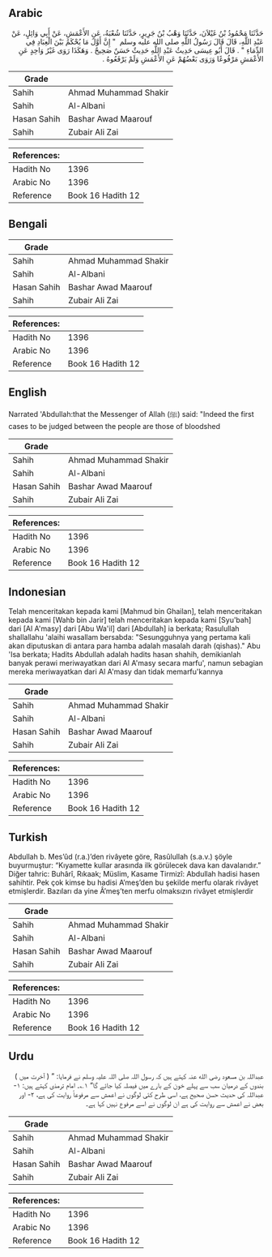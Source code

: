 ## Arabic


<div dir="rtl" lang="ar" style={{fontSize:'larger',backgroundColor:'#f8f9fa',padding:20}}>
حَدَّثَنَا مَحْمُودُ بْنُ غَيْلاَنَ، حَدَّثَنَا وَهْبُ بْنُ جَرِيرٍ، حَدَّثَنَا شُعْبَةُ، عَنِ الأَعْمَشِ، عَنْ أَبِي وَائِلٍ، عَنْ عَبْدِ اللَّهِ، قَالَ قَالَ رَسُولُ اللَّهِ صلى الله عليه وسلم ‏ "‏ إِنَّ أَوَّلَ مَا يُحْكَمُ بَيْنَ الْعِبَادِ فِي الدِّمَاءِ ‏"‏ ‏.‏ قَالَ أَبُو عِيسَى حَدِيثُ عَبْدِ اللَّهِ حَدِيثٌ حَسَنٌ صَحِيحٌ ‏.‏ وَهَكَذَا رَوَى غَيْرُ وَاحِدٍ عَنِ الأَعْمَشِ مَرْفُوعًا وَرَوَى بَعْضُهُمْ عَنِ الأَعْمَشِ وَلَمْ يَرْفَعُوهُ ‏.‏
</div>
<div style={{backgroundColor:'#f8f9fa',padding:20, marginBottom: 10}}><table> <thead> <tr> <th>Grade</th> <th></th> </tr> </thead> <tbody> <tr><td>Sahih</td><td>Ahmad Muhammad Shakir</td></tr><tr><td>Sahih</td><td>Al-Albani</td></tr><tr><td>Hasan Sahih</td><td>Bashar Awad Maarouf</td></tr><tr><td>Sahih</td><td>Zubair Ali Zai</td></tr></tbody></table><table> <thead> <tr> <th>References:</th> <th></th> </tr> </thead> <tbody><tr><td>Hadith No</td><td>1396</td></tr><tr><td>Arabic No</td><td>1396</td></tr><tr><td>Reference</td><td>Book 16 Hadith 12</td></tr></tbody></table></div>

## Bengali


<div dir="ltr" lang="bn" style={{fontSize:'larger',backgroundColor:'#f8f9fa',padding:20}}>

</div>
<div style={{backgroundColor:'#f8f9fa',padding:20, marginBottom: 10}}><table> <thead> <tr> <th>Grade</th> <th></th> </tr> </thead> <tbody> <tr><td>Sahih</td><td>Ahmad Muhammad Shakir</td></tr><tr><td>Sahih</td><td>Al-Albani</td></tr><tr><td>Hasan Sahih</td><td>Bashar Awad Maarouf</td></tr><tr><td>Sahih</td><td>Zubair Ali Zai</td></tr></tbody></table><table> <thead> <tr> <th>References:</th> <th></th> </tr> </thead> <tbody><tr><td>Hadith No</td><td>1396</td></tr><tr><td>Arabic No</td><td>1396</td></tr><tr><td>Reference</td><td>Book 16 Hadith 12</td></tr></tbody></table></div>

## English


<div dir="ltr" lang="en" style={{fontSize:'larger',backgroundColor:'#f8f9fa',padding:20}}>
Narrated 'Abdullah:that the Messenger of Allah (ﷺ) said: "Indeed the first cases to be judged between the people are those of bloodshed
</div>
<div style={{backgroundColor:'#f8f9fa',padding:20, marginBottom: 10}}><table> <thead> <tr> <th>Grade</th> <th></th> </tr> </thead> <tbody> <tr><td>Sahih</td><td>Ahmad Muhammad Shakir</td></tr><tr><td>Sahih</td><td>Al-Albani</td></tr><tr><td>Hasan Sahih</td><td>Bashar Awad Maarouf</td></tr><tr><td>Sahih</td><td>Zubair Ali Zai</td></tr></tbody></table><table> <thead> <tr> <th>References:</th> <th></th> </tr> </thead> <tbody><tr><td>Hadith No</td><td>1396</td></tr><tr><td>Arabic No</td><td>1396</td></tr><tr><td>Reference</td><td>Book 16 Hadith 12</td></tr></tbody></table></div>

## Indonesian


<div dir="ltr" lang="id" style={{fontSize:'larger',backgroundColor:'#f8f9fa',padding:20}}>
Telah menceritakan kepada kami [Mahmud bin Ghailan], telah menceritakan kepada kami [Wahb bin Jarir] telah menceritakan kepada kami [Syu'bah] dari [Al A'masy] dari [Abu Wa'il] dari [Abdullah] ia berkata; Rasulullah shallallahu 'alaihi wasallam bersabda: "Sesungguhnya yang pertama kali akan diputuskan di antara para hamba adalah masalah darah (qishas)." Abu 'Isa berkata; Hadits Abdullah adalah hadits hasan shahih, demikianlah banyak perawi meriwayatkan dari Al A'masy secara marfu', namun sebagian mereka meriwayatkan dari Al A'masy dan tidak memarfu'kannya
</div>
<div style={{backgroundColor:'#f8f9fa',padding:20, marginBottom: 10}}><table> <thead> <tr> <th>Grade</th> <th></th> </tr> </thead> <tbody> <tr><td>Sahih</td><td>Ahmad Muhammad Shakir</td></tr><tr><td>Sahih</td><td>Al-Albani</td></tr><tr><td>Hasan Sahih</td><td>Bashar Awad Maarouf</td></tr><tr><td>Sahih</td><td>Zubair Ali Zai</td></tr></tbody></table><table> <thead> <tr> <th>References:</th> <th></th> </tr> </thead> <tbody><tr><td>Hadith No</td><td>1396</td></tr><tr><td>Arabic No</td><td>1396</td></tr><tr><td>Reference</td><td>Book 16 Hadith 12</td></tr></tbody></table></div>

## Turkish


<div dir="ltr" lang="tr" style={{fontSize:'larger',backgroundColor:'#f8f9fa',padding:20}}>
Abdullah b. Mes’ûd (r.a.)’den rivâyete göre, Rasûlullah (s.a.v.) şöyle buyurmuştur: “Kıyamette kullar arasında ilk görülecek dava kan davalarıdır.” Diğer tahric: Buhârî, Rıkaak; Müslim, Kasame Tirmizî: Abdullah hadisi hasen sahihtir. Pek çok kimse bu hadisi A’meş’den bu şekilde merfu olarak rivâyet etmişlerdir. Bazıları da yine Â’meş’ten merfu olmaksızın rivâyet etmişlerdir
</div>
<div style={{backgroundColor:'#f8f9fa',padding:20, marginBottom: 10}}><table> <thead> <tr> <th>Grade</th> <th></th> </tr> </thead> <tbody> <tr><td>Sahih</td><td>Ahmad Muhammad Shakir</td></tr><tr><td>Sahih</td><td>Al-Albani</td></tr><tr><td>Hasan Sahih</td><td>Bashar Awad Maarouf</td></tr><tr><td>Sahih</td><td>Zubair Ali Zai</td></tr></tbody></table><table> <thead> <tr> <th>References:</th> <th></th> </tr> </thead> <tbody><tr><td>Hadith No</td><td>1396</td></tr><tr><td>Arabic No</td><td>1396</td></tr><tr><td>Reference</td><td>Book 16 Hadith 12</td></tr></tbody></table></div>

## Urdu


<div dir="rtl" lang="ur" style={{fontSize:'larger',backgroundColor:'#f8f9fa',padding:20}}>
عبداللہ بن مسعود رضی الله عنہ کہتے ہیں کہ رسول اللہ صلی اللہ علیہ وسلم نے فرمایا: ” ( آخرت میں ) بندوں کے درمیان سب سے پہلے خون کے بارے میں فیصلہ کیا جائے گا“ ۱؎۔ امام ترمذی کہتے ہیں: ۱- عبداللہ کی حدیث حسن صحیح ہے، اسی طرح کئی لوگوں نے اعمش سے مرفوعاً روایت کی ہے، ۲- اور بعض نے اعمش سے روایت کی ہے ان لوگوں نے اسے مرفوع نہیں کہا ہے۔
</div>
<div style={{backgroundColor:'#f8f9fa',padding:20, marginBottom: 10}}><table> <thead> <tr> <th>Grade</th> <th></th> </tr> </thead> <tbody> <tr><td>Sahih</td><td>Ahmad Muhammad Shakir</td></tr><tr><td>Sahih</td><td>Al-Albani</td></tr><tr><td>Hasan Sahih</td><td>Bashar Awad Maarouf</td></tr><tr><td>Sahih</td><td>Zubair Ali Zai</td></tr></tbody></table><table> <thead> <tr> <th>References:</th> <th></th> </tr> </thead> <tbody><tr><td>Hadith No</td><td>1396</td></tr><tr><td>Arabic No</td><td>1396</td></tr><tr><td>Reference</td><td>Book 16 Hadith 12</td></tr></tbody></table></div>